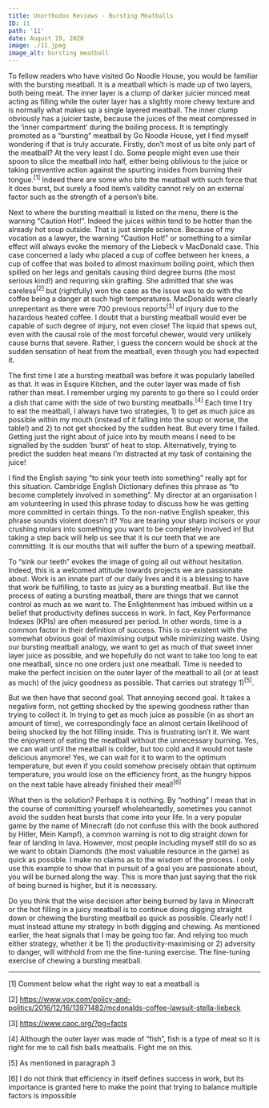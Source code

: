 ---
title: Unorthodox Reviews - Bursting Meatballs
ID: 11
path: '11'
date: August 19, 2020
image: ./11.jpeg
image_alt: bursting meatball
---

To fellow readers who have visited Go Noodle House, you would be familiar with the bursting meatball. It is a meatball
which is made up of two layers, both being meat. The inner layer is a clump of darker juicier minced meat acting as
filling while the outer layer has a slightly more chewy texture and is normally what makes up a single layered
meatball. The inner clump obviously has a juicier taste, because the juices of the meat compressed in the ‘inner
compartment’ during the boiling process. It is temptingly promoted as a “bursting” meatball by Go Noodle House, yet I
find myself wondering if that is truly accurate. Firstly, don’t most of us bite only part of the meatball? At the very
least I do. Some people might even use their spoon to slice the meatball into half, either being oblivious to the
juice or taking preventive action against the spurting insides from burning their tongue.<sup>[1]</sup> Indeed there are some who
bite the meatball with such force that it does burst, but surely a food item’s validity cannot rely on an external
factor such as the strength of a person’s bite.

Next to where the bursting meatball is listed on the menu, there is the warning “Caution Hot!”. Indeed the juices within
tend to be hotter than the already hot soup outside. That is just simple science. Because of my vocation as a lawyer, the
warning “Caution Hot!” or something to a similar effect will always evoke the memory of the Liebeck v MacDonald case. This
case concerned a lady who placed a cup of coffee between her knees, a cup of coffee that was boiled to almost maximum boiling
point, which then spilled on her legs and genitals causing third degree burns (the most serious kind!) and requiring skin
grafting. She admitted that she was careless<sup>[2]</sup> but (rightfully) won the case as the issue was to do with the coffee being
a danger at such high temperatures. MacDonalds were clearly unrepentant as there were 700 previous reports<sup>[3]</sup> of injury
due to the hazardous heated coffee. I doubt that a bursting meatball would ever be capable of such degree of injury, not
even close! The liquid that spews out, even with the causal role of the most forceful chewer, would very unlikely cause
burns that severe. Rather, I guess the concern would be shock at the sudden sensation of heat from the meatball, even though
you had expected it.

The first time I ate a bursting meatball was before it was popularly labelled as that. It was in Esquire Kitchen, and
the outer layer was made of fish rather than meat. I remember urging my parents to go there so I could order a dish
that came with the side of two bursting meatballs.<sup>[4]</sup> Each time I try to eat the meatball, I always have two
strategies, 1) to get as much juice as possible within my mouth (instead of it falling into the soup or worse, the
table!) and 2) to not get shocked by the sudden heat. But every time I failed. Getting just the right about of juice
into by mouth means I need to be signalled by the sudden ‘burst’ of heat to stop. Alternatively, trying to predict the
sudden heat means I’m distracted at my task of containing the juice!

I find the English saying “to sink your teeth into something” really apt for this situation. Cambridge English Dictionary
defines this phrase as “to become completely involved in something”. My director at an organisation I am volunteering in
used this phrase today to discuss how he was getting more committed in certain things. To the non-native English speaker,
this phrase sounds violent doesn’t it? You are tearing your sharp incisors or your crushing molars into something you want
to be completely involved in! But taking a step back will help us see that it is our teeth that we are committing. It is
our mouths that will suffer the burn of a spewing meatball.

To “sink our teeth” evokes the image of going all out without hesitation. Indeed, this is a welcomed attitude towards
projects we are passionate about. Work is an innate part of our daily lives and it is a blessing to have that work be
fulfilling, to taste as juicy as a bursting meatball. But like the process of eating a bursting meatball, there are
things that we cannot control as much as we want to. The Enlightenment has imbued within us a belief that productivity
defines success in work. In fact, Key Performance Indexes (KPIs) are often measured per period. In other words, time
is a common factor in their definition of success. This is co-existent with the somewhat obvious goal of maximising
output while minimizing waste. Using our bursting meatball analogy, we want to get as much of that sweet inner layer
juice as possible, and we hopefully do not want to take too long to eat one meatball, since no one orders just one
meatball. Time is needed to make the perfect incision on the outer layer of the meatball to all (or at least as much)
of the juicy goodness as possible. That carries out strategy 1)<sup>[5]</sup>.

But we then have that second goal. That annoying second goal. It takes a negative form, not getting shocked by the spewing
goodness rather than trying to collect it. In trying to get as much juice as possible (in as short an amount of time),
we correspondingly face an almost certain likelihood of being shocked by the hot filling inside. This is frustrating isn’t
it. We want the enjoyment of eating the meatball without the unnecessary burning. Yes, we can wait until the meatball is
colder, but too cold and it would not taste delicious anymore! Yes, we can wait for it to warm to the optimum temperature,
but even if you could somehow precisely obtain that optimum temperature, you would lose on the efficiency front, as the
hungry hippos on the next table have already finished their meal!<sup>[6]</sup>

What then is the solution? Perhaps it is nothing. By “nothing” I mean that in the course of committing yourself
wholeheartedly, sometimes you cannot avoid the sudden heat bursts that come into your life. In a very popular game by
the name of Minecraft (do not confuse this with the book authored by Hitler, Mein Kampf), a common warning is not to
dig straight down for fear of landing in lava. However, most people including myself still do so as we want to obtain
Diamonds (the most valuable resource in the game) as quick as possible. I make no claims as to the wisdom of the
process. I only use this example to show that in pursuit of a goal you are passionate about, you will be burned along
the way. This is more than just saying that the risk of being burned is higher, but it is necessary.

Do you think that the wise decision after being burned by lava in Minecraft or the hot filling in a juicy meatball is to
continue doing digging straight down or chewing the bursting meatball as quick as possible. Clearly not! I must instead
attune my strategy in both digging and chewing. As mentioned earlier, the heat signals that I may be going too far. And
relying too much either strategy, whether it be 1) the productivity-maximising or 2) adversity to danger, will withhold
from me the fine-tuning exercise. The fine-tuning exercise of chewing a bursting meatball.

---

[1] Comment below what the right way to eat a meatball is

[2] <a href="https://www.vox.com/policy-and-politics/2016/12/16/13971482/mcdonalds-coffee-lawsuit-stella-liebeck">
https://www.vox.com/policy-and-politics/2016/12/16/13971482/mcdonalds-coffee-lawsuit-stella-liebeck </a>

[3] <a href="https://www.caoc.org/?pg=facts">https://www.caoc.org/?pg=facts</a>

[4] Although the outer layer was made of “fish”, fish is a type of meat so it is right for me to call fish balls meatballs.
Fight me on this.

[5] As mentioned in paragraph 3

[6] I do not think that efficiency in itself defines success in work, but its importance is granted here to make the point
that trying to balance multiple factors is impossible
